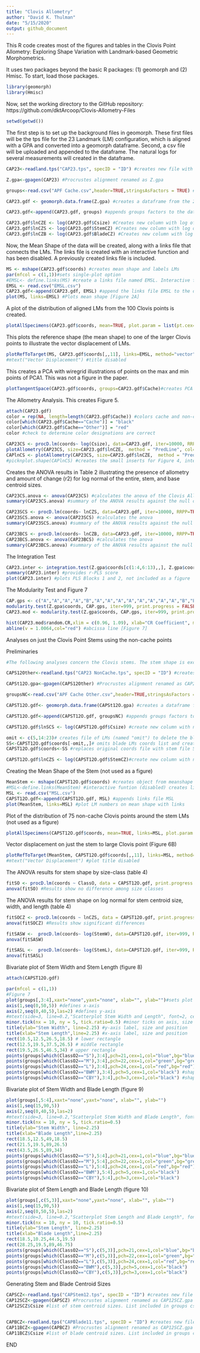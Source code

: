 ---
title: "Clovis Allometry"
author: "David K. Thulman"
date: "5/15/2020"
output: github_document
---
This R code creates most of the figures and tables in the Clovis Point Allometry: Exploring Shape Variation with Landmark-based Geometric Morphometrics. 

It uses two packages beyond the basic R packages: (1) geomorph and (2) Hmisc. To start, load those packages.

```{r}
library(geomorph)
library(Hmisc)
```
Now, set the working directory to the GitHub repository: https://github.com/dktArcoop/Clovis-Allometry-Files

```{r}
setwd(getwd())
```

The first step is to set up the background files in geomorph. These first files will be the tps file for the 23 Landmark (LM) configuration, which is aligned with a GPA and converted into a geomorph dataframe. Second, a csv file will be uploaded and appended to the dataframe. The natural logs for several measurements will created in the dataframe. 

```{r}
CAP23<-readland.tps("CAP23.tps", specID = "ID") #creates new file with 23LM tps data

Z.gpa<-gpagen(CAP23) #Procrustes alignment renamed as Z.gpa

groups<-read.csv("APF Cache.csv",header=TRUE,stringsAsFactors = TRUE) #reads in the classifier data

CAP23.gdf <- geomorph.data.frame(Z.gpa) #creates a dataframe from the 23LM gpagen output

CAP23.gdf<-append(CAP23.gdf, groups) #appends groups factors to the dataframe created from Z.gpa, keeps same name

CAP23.gdf$lnCZE <- log(CAP23.gdf$Csize) #Creates new column with log of Centroid Size
CAP23.gdf$lnCZS <- log(CAP23.gdf$StemCZ) #Creates new column with log of Blade centroid Size
CAP23.gdf$lnCZB <- log(CAP23.gdf$BladeCZ) #Creates new column with log of Stem Centroid Size
```
Now, the Mean Shape of the data will be created, along with a links file that connects the LMs. The links file is created with an interactive function and has been disabled. A previously created links file is included.
```{r}
MS <- mshape(CAP23.gdf$coords) #creates mean shape and labels LMs 
par(mfcol = c(1,1))#sets single-plot option
#EMSL<- define.links(MS) #create a links file named EMSL. Interactive function disabled
EMSL <- read.csv("EMSL.csv")
CAP23.gdf<-append(CAP23.gdf, EMSL) #append the links file EMSL to the dataframe
plot(MS, links=EMSL) #Plots mean shape [Figure 2A]
```

A plot of the distribution of aligned LMs from the 100 Clovis points is created.

```{r}
plotAllSpecimens(CAP23.gdf$coords, mean=TRUE, plot.param = list(pt.cex=.6), links=EMSL) #Distibution of LMs from all specimens with the links file [Figure 3A]
```

This plots the reference shape (the mean shape) to one of the larger Clovis points to illustrate the vector displacement of LMs.

```{r}
plotRefToTarget(MS, CAP23.gdf$coords[,,11], links=EMSL, method="vector") #vector displacement from mean to specimen 11 [Figure 6A]
#mtext("Vector Displacement") #title disabled
```

This creates a PCA with wiregrid illustrations of points on the max and min points of PCA1. This was not a figure in the paper.

```{r}
plotTangentSpace(CAP23.gdf$coords, groups=CAP23.gdf$Cache)#creates PCA plot with max and min images on PC1, colors for non-cacke (red) and cache (black)
```

The Allometry Analysis. This creates Figure 5.

```{r}
attach(CAP23.gdf)
color = rep(NA, length=length(CAP23.gdf$Cache)) #colors cache and non-cache dots in plot
color[which(CAP23.gdf$Cache=="Cache")] = "black"
color[which(CAP23.gdf$Cache=="Other")] = "red"
color #check to determine color designations are correct

CAP23CS <- procD.lm(coords~ log(Csize), data=CAP23.gdf, iter=10000, RRPP=TRUE, print.progress = FALSE) #names regression of coords on log Centroid size
plotAllometry(CAP23CS, size=CAP23.gdf$lnCZE,  method = "PredLine", col=color, pch=19, bg=CAP23.gdf$Cache, xlab="Ln Centroid Size") #plots the Prediction Line
CAPlnCS <- plotAllometry(CAP23CS, size=CAP23.gdf$lnCZE,  method = "PredLine", col=color, pch=19, bg=CAP23.gdf$Cache, xlab="Ln Centroid Size") #plots the Prediction Line
#picknplot.shape(CAPlnCS) #creates the small inserts for Figure 4, interaction function disabled
```

Creates the ANOVA results in Table 2 illustrating the presence of allometry and amount of change (r2) for log normal of the entire, stem, and base centroid sizes. 

```{r}

CAP23CS.anova <- anova(CAP23CS) #calculates the anova of the Clovis Allometry on log Centroid Size. CAP23CS is linear regression object created above
summary(CAP23CS.anova) #summary of the ANOVA results against the null of isometric change

CAP23SCS <- procD.lm(coords~ lnCZS, data=CAP23.gdf, iter=10000, RRPP=TRUE, print.progress = FALSE) #regression on of entire shape on log stem centroid size. Stem CS calculated below and then included in the "groups.csv" 
CAP23SCS.anova <- anova(CAP23SCS) #calculates the anova 
summary(CAP23SCS.anova) #summary of the ANOVA results against the null of isometric change

CAP23BCS <- procD.lm(coords~ lnCZB, data=CAP23.gdf, iter=10000, RRPP=TRUE, print.progress = FALSE) ##regression on of entire shape on log stem centroid size. Blade CS calculated below and then included in the "groups.csv"
CAP23BCS.anova <- anova(CAP23BCS) #calculates the anova
summary(CAP23BCS.anova) #summary of the ANOVA results against the null of isometric change
```

The Integration Test

```{r}
CAP23.inter <- integration.test(Z.gpa$coords[c(1:4,6:13),,], Z.gpa$coords[c(5,14:23),,], iter=999, print.progress = FALSE) # divide entire shape into stem and blade modules
summary(CAP23.inter) #provides r-PLS score
plot(CAP23.inter) #plots PLS Blocks 1 and 2, not included as a figure
```

The Modularity Test and Figure 7

```{r}
CAP.gps <- c("A","A","A","A","B","A","A","A","A","A","A","A","A","B","B","B","B","B","B","B","B","B","B") # makes stem(A) and Blade(B) modules
modularity.test(Z.gpa$coords, CAP.gps, iter=999, print.progress = FALSE) #calculates CR statistic
CAP23.mod <- modularity.test(Z.gpa$coords, CAP.gps, iter=999, print.progress = FALSE) #creates object for histogram

hist(CAP23.mod$random.CR,xlim = c(0.96, 1.09), xlab="CR Coefficient", main="CR Coefficient Distribution", col="gray") #histogram showing CR results. The "hist" function allows scale changes on X axis
abline(v = 1.0064,col="red") #abcissa line [Figure 7]
```

Analyses on just the Clovis Point Stems using the non-cache points

Preliminaries

```{r}
#The following analyses concern the Clovis stems. The stem shape is excerpted from the overall shape after GPA by deleting the LMs making up the blade shape.

CAPS12Other<-readland.tps("CAP23 NonCache.tps", specID = "ID") #creates new file with 23LM tps Non-Cache data

CAPSt12O.gpa<-gpagen(CAPS12Other) #Procrustes alignment renamed as CAP23O.gpa

groupsNC<-read.csv("APF Cache Other.csv",header=TRUE,stringsAsFactors = TRUE) #reads in the same classifier data with 75 non-cache points

CAPST12O.gdf<- geomorph.data.frame(CAPSt12O.gpa) #creates a dataframe from the 23LM gpagen output

CAPST12O.gdf<-append(CAPST12O.gdf, groupsNC) #appends groups factors to the dataframe created from CAP23.gfa, keeps same name

CAPST12O.gdf$lnSCS <- log(CAPST12O.gdf$Csize) #create new column with natural log of entire point centroid size

omit <- c(5,14:23)# creates file of LMs (named "omit") to delete the blade LMs from the aligned entire shape
SS<-CAPST12O.gdf$coords[-omit,,]# omits blade LMs coords list and creates stem file SS
CAPST12O.gdf$coords<-SS #replaces original coords file with stem file SS

CAPST12O.gdf$lnCZS <- log(CAPST12O.gdf$StemCZ)#create new column with natural log of entire point centroid size
```

Creating the Mean Shape of the Stem (not used as a figure)

```{r}
MeanStem <- mshape(CAPST12O.gdf$coords) #creates object from meanshape of stem
#MSL<-define.links(MeanStem) #interactive funtion (disabled) creates links file 
MSL <- read.csv("MSL.csv")
CAPST12O.gdf<-append(CAPST12O.gdf, MSL) #appends links file MSL
plot(MeanStem, links=MSL) #plot LM numbers on mean shape with links
```

Plot of the distribution of 75 non-cache Clovis points around the stem LMs (not used as a figure)

```{r}
plotAllSpecimens(CAPST12O.gdf$coords, mean=TRUE, links=MSL, plot.param = list(pt.cex=.6))#plots distribution of 75 points on the mean stem shape   
```

Vector displacement on just the stem to large Clovis point (Figure 6B)

```{r}
plotRefToTarget(MeanStem, CAPST12O.gdf$coords[,,11], links=MSL, method="vector") #vector displacement from mean to specimen 11, a large Clovis point [Figure 7B]
#mtext("Vector Displacement") #plot title disabled
```

The ANOVA results for stem shape by size-class (table 4)

```{r}
fitSO <- procD.lm(coords ~ ClassO, data = CAPST12O.gdf, print.progress = FALSE) #Comparison of Stem shape by size-class
anova(fitSO) #Results show no difference among size classes
```

The ANOVA results for stem shape on log normal for stem centroid size, width, and length (table 4)

```{r}
fitSOCZ <- procD.lm(coords ~ lnCZS, data = CAPST12O.gdf, print.progress = FALSE) #regression of stem shape on ln stem centroid size
anova(fitSOCZ) #Results show significant differences 

fitSASW <-  procD.lm(coords~ log(StemW), data=CAPST12O.gdf, iter=999, RRPP=TRUE, print.progress = FALSE) #regression on ln stem width
anova(fitSASW)

fitSASL <-  procD.lm(coords~ log(StemL), data=CAPST12O.gdf, iter=999, RRPP=TRUE, print.progress = FALSE) #regression on log stem length
anova(fitSASL)
```

Bivariate plot of Stem Width and Stem Length (figure 8)

```{r}
attach(CAPST12O.gdf)

par(mfcol = c(1,1))
#Figure 7
plot(groups[,3:4],xaxt="none",yaxt="none", xlab="", ylab="")#sets plot box and 75 points
axis(1,seq(0,50,5)) #defines x-axis
axis(2,seq(0,40,5),las=2) #defines y-axis
#mtext(side=3, line=0.2,"Scatterplot Stem Width and Length", font=2, cex=1.5) #plot title, disabled
minor.tick(nx = 10, ny = 5, tick.ratio=0.5) #minor ticks on axis, size and number
title(ylab="Stem Width", line=2.25) #y-axis label, size and position
title(xlab="Stem Length",line=2.25) #x-axis label, size and position
rect(10.5,12.5,26.5,18.5) # lower rectangle
rect(12.5,19.5,37.5,26.5) # middle rectangle
rect(19.5,26.5,46.5,34) # upper rectangle
points(groups[which(ClassO2=="S"),3:4],pch=21,cex=1,col="blue",bg="blue") #color and shape of small size class
points(groups[which(ClassO2=="M"),3:4],pch=22,cex=1,col="green",bg="green") #color and shape of medium size class
points(groups[which(ClassO2=="L"),3:4],pch=24,cex=1,col="red",bg="red") #color and shape of large size class
points(groups[which(ClassO2=="BWM"),3:4],pch=5,cex=1,col="black") #shapes for small BWD points
points(groups[which(ClassO2=="CBY"),3:4],pch=3,cex=1,col="black") #shape for large Colby point
```

Bivariate plot of Stem Width and Blade Length (figure 9)

```{r}
plot(groups[,5:4],xaxt="none",yaxt="none", xlab="", ylab="")
axis(1,seq(15,90,5))
axis(2,seq(0,40,5),las=2)
#mtext(side=3, line=0.2,"Scatterplot Stem Width and Blade Length", font=2, cex=1.5)
minor.tick(nx = 10, ny = 5, tick.ratio=0.5)
title(ylab="Stem Width", line=2.25)
title(xlab="Blade Length",line=2.25)
rect(18.5,12.5,49,18.5)
rect(21.5,19.5,89,26.5)
rect(43.5,26.5,89,34)
points(groups[which(ClassO2=="S"),5:4],pch=21,cex=1,col="blue",bg="blue")
points(groups[which(ClassO2=="M"),5:4],pch=22,cex=1,col="green",bg="green")
points(groups[which(ClassO2=="L"),5:4],pch=24,cex=1,col="red",bg="red")
points(groups[which(ClassO2=="BWM"),5:4],pch=5,cex=1,col="black")
points(groups[which(ClassO2=="CBY"),5:4],pch=3,cex=1,col="black")
```

Bivariate plot of Stem Length and Blade Length (figure 10)

```{r}
plot(groups[,c(5,3)],xaxt="none",yaxt="none", xlab="", ylab="")
axis(1,seq(15,90,5))
axis(2,seq(0,50,5),las=2)
#mtext(side=3, line=0.2,"Scatterplot Stem Length and Blade Length", font=2, cex=1.5)
minor.tick(nx = 10, ny = 10, tick.ratio=0.5)
title(ylab="Stem Length", line=2.25)
title(xlab="Blade Length",line=2.25)
rect(18.5,10.25,44.5,19.5)
rect(28.25,19.5,89,46.75)
points(groups[which(ClassO2=="S"),c(5,3)],pch=21,cex=1,col="blue",bg="blue")
points(groups[which(ClassO2=="M"),c(5,3)],pch=22,cex=1,col="green",bg="green")
points(groups[which(ClassO2=="L"),c(5,3)],pch=24,cex=1,col="red",bg="red")
points(groups[which(ClassO2=="BWM"),c(5,3)],pch=5,cex=1,col="black")
points(groups[which(ClassO2=="CBY"),c(5,3)],pch=3,cex=1,col="black")
```

Generating Stem and Blade Centroid Sizes

```{r}
CAPSCZ<-readland.tps("CAPStem12.tps", specID = "ID") #creates new file with 12LM tps for stem. tps file created un tpsUtil.
CAP12SCZ<-gpagen(CAPSCZ) #Procrustes alignment renamed as CAP12SCZ.gpa
CAP12SCZ$Csize #list of stem centroid sizes. List included in groups csv file


CAPBCZ<-readland.tps("CAPBlade11.tps", specID = "ID") #creates new file with 12LM tps for stem. tps file created un tpsUtil.
CAP11BCZ<-gpagen(CAPBCZ) #Procrustes alignment renamed as CAP12SCZ.gpa
CAP11BCZ$Csize #list of blade centroid sizes. List included in groups csv file
```

END
